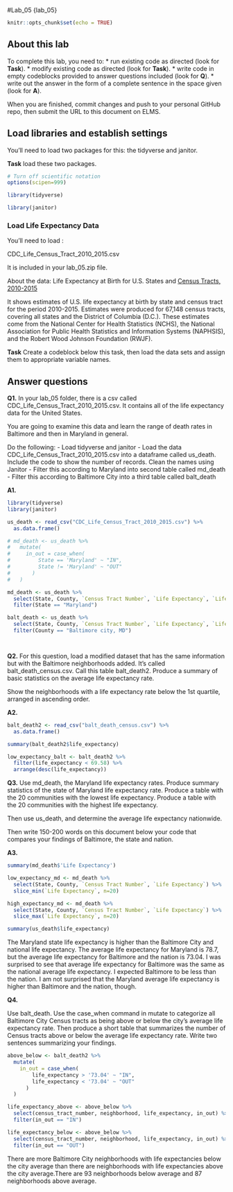 #Lab_05  {lab_05}

```r
knitr::opts_chunk$set(echo = TRUE)
```

## About this lab

To complete this lab, you need to:
* run existing code as directed (look for **Task**).
* modify existing code as directed (look for **Task**).
* write code in empty codeblocks provided to answer questions included (look for **Q**).
* write out the answer in the form of a complete sentence in the space given (look for **A**).

When you are finished, commit changes and push to your personal GitHub repo, then submit the URL to this document on ELMS.

## Load libraries and establish settings

You'll need to load two packages for this: the tidyverse and janitor.

**Task** load these two packages.

```r
# Turn off scientific notation
options(scipen=999)

library(tidyverse)

library(janitor)

```

### Load Life Expectancy Data

You'll need to load :

CDC_Life_Census_Tract_2010_2015.csv

It is included in your lab_05.zip file.

About the data: 
Life Expectancy at Birth for U.S. States and [Census Tracts, 2010-2015](https://www.cdc.gov/nchs/data-visualization/life-expectancy/index.html) 

It shows estimates of U.S. life expectancy at birth by state and census tract for the period 2010-2015. Estimates were produced for 67,148 census tracts, covering all states and the District of Columbia (D.C.). These estimates come from the National Center for Health Statistics (NCHS), the National Association for Public Health Statistics and Information Systems (NAPHSIS), and the Robert Wood Johnson Foundation (RWJF).


**Task** Create a codeblock below this task, then load the data sets and assign them to appropriate variable names. 

## Answer questions

**Q1.** In your lab_05 folder, there is a csv called CDC_Life_Census_Tract_2010_2015.csv.  It contains all of the life expectancy data for the United States.

You are going to examine this data and learn the range of death rates in Baltimore and then in Maryland in general.

Do the following:
-  Load tidyverse and janitor
-  Load the data CDC_Life_Census_Tract_2010_2015.csv into a dataframe called us_death. 
Include the code to show the number of records. Clean the names using Janitor
-  Filter this according to Maryland into second table called md_death
-  Filter this according to Baltimore City into a third table called balt_death

**A1.**

```r
library(tidyverse)
library(janitor)

us_death <- read_csv("CDC_Life_Census_Tract_2010_2015.csv") %>% 
  as.data.frame()

# md_death <- us_death %>%
#   mutate(
#     in_out = case_when(
#         State == 'Maryland' ~ "IN",
#         State != 'Maryland' ~ "OUT"
#       )
#   ) 

md_death <- us_death %>%
  select(State, County, `Census Tract Number`, `Life Expectancy`, `Life Expectancy Range`, `Life Expectancy Standard Error`) %>%
  filter(State == "Maryland")

balt_death <- us_death %>%
  select(State, County, `Census Tract Number`, `Life Expectancy`, `Life Expectancy Range`, `Life Expectancy Standard Error`) %>%
  filter(County == "Baltimore city, MD")




```

**Q2.** 
For this question, load a modified dataset that has the same information but with the Baltimore neighborhoods added. It's called balt_death_census.csv. Call this table balt_death2. 
Produce a summary of basic statistics on the average life expectancy rate.

Show the neighborhoods with a life expectancy rate below the 1st quartile, arranged in ascending order. 


**A2.** 
```r
balt_death2 <- read_csv("balt_death_census.csv") %>% 
  as.data.frame()

```

```r
summary(balt_death2$life_expectancy)

```
``` r
low_expectancy_balt <- balt_death2 %>% 
  filter(life_expectancy < 69.58) %>% 
  arrange(desc(life_expectancy))

```

**Q3.** Use md_death, the Maryland life expectancy rates.
Produce summary statistics of the state of Maryland life expectancy rate. 
Produce a table with the 20 communities with the lowest life expectancy. 
Produce a table with the 20 communities with the highest life expectancy. 

Then use us_death, and determine the average life expectancy nationwide.

Then write 150-200 words on this document below your code that compares your findings of Baltimore, the state and nation. 

**A3.**

```r
summary(md_death$'Life Expectancy')

```
```r
low_expectancy_md <- md_death %>% 
  select(State, County, `Census Tract Number`, `Life Expectancy`) %>% 
  slice_min(`Life Expectancy`, n=20)

```

```r
high_expectancy_md <- md_death %>% 
  select(State, County, `Census Tract Number`, `Life Expectancy`) %>% 
  slice_max(`Life Expectancy`, n=20)

```

```r
summary(us_death$life_expectancy)

```

The Maryland state life expectancy is higher than the Baltimore City and national life expectancy. The average life expectancy for Maryland is 78.7, but the average life expectancy for Baltimore and the nation is 73.04. I was surprised to see that average life expectancy for Baltimore was the same as the national average life expectancy. I expected Baltimore to be less than the nation. I am not surprised that the Maryland average life expectancy is higher than Baltimore and the nation, though.



**Q4.**

Use balt_death. Use the case_when command in mutate to categorize all Baltimore City Census tracts as being above or below the city's average life expectancy rate. 
Then produce a short table that summarizes the number of Census tracts above or below the average life expectancy rate. Write two sentences summarizing your findings.

```r
above_below <- balt_death2 %>% 
  mutate(
    in_out = case_when(
        life_expectancy > '73.04' ~ "IN",
        life_expectancy < '73.04' ~ "OUT"
      )
  ) 

life_expectancy_above <- above_below %>%
  select(census_tract_number, neighborhood, life_expectancy, in_out) %>%
  filter(in_out == "IN")

life_expectancy_below <- above_below %>%
  select(census_tract_number, neighborhood, life_expectancy, in_out) %>%
  filter(in_out == "OUT")

```

There are more Baltimore City neighborhoods with life expectancies below the city average than there are neighborhoods with life expectancies above the city average.There are 93 neighborhoods below average and 87 neighborhoods above average.
